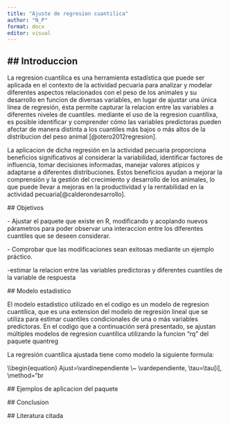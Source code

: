 ```yaml
---
title: "Ajuste de regresion cuantilica"
author: "N_P"
format: docx
editor: visual
---
```


## \## Introduccion

La regresion cuantilica es una herramienta estadística que puede ser aplicada en el contexto de la actividad pecuaria para analizar y modelar diferentes aspectos relacionados con el peso de los animales y su desarrollo en funcion de diversas variables, en lugar de ajustar una única línea de regresión, ésta permite capturar la relacion entre las variables a diferentes niveles de cuantiles. mediante el uso de la regresion cuantílixa, es posible identificar y comprender cómo las variables predictoras pueden afectar de manera distinta a los cuantiles más bajos o más altos de la distribucion del peso animal \[\@otero2012regresion\].

La aplicacion de dicha regresión en la actividad pecuaria proporciona beneficios significativos al considerar la variabilidad, identificar factores de influencia, tomar decisiones informadas, manejar valores atípicos y adaptarse a diferentes distribuciones. Estos beneficios ayudan a mejorar la comprensión y la gestión del crecimiento y desarrollo de los animales, lo que puede llevar a mejoras en la productividad y la rentabilidad en la actividad pecuaria\[\@calderondesarrollo\].

\## Objetivos

\- Ajustar el paquete que existe en R, modificando y acoplando nuevos párametros para poder observar una interaccion entre los diferentes cuantiles que se deseen considerar.

\- Comprobar que las modificaciones sean exitosas mediante un ejemplo práctico.

-estimar la relacion entre las variables predictoras y diferentes cuantiles de la variable de respuesta

\## Modelo estadistico

El modelo estadistico utilizado en el codigo es un modelo de regresion cuantílica, que es una extension del modelo de regresión lineal que se utiliza para estimar cuantiles condicionales de una o más variables predictoras. En el codigo que a continuación será presentado, se ajustan múltiples modelos de regresion cuantílica utilizando la funcion "rq" del paquete quantreg

La regresión cuantílica ajustada tiene como modelo la siguiente formula:

\\\\begin{equation} Ajust=\\vardinependiente \\\~ \\vardependiente, \\tau=\\tau\[i\], \\method="br

\## Ejemplos de aplicacion del paquete

\## Conclusion

\## Literatura citada

